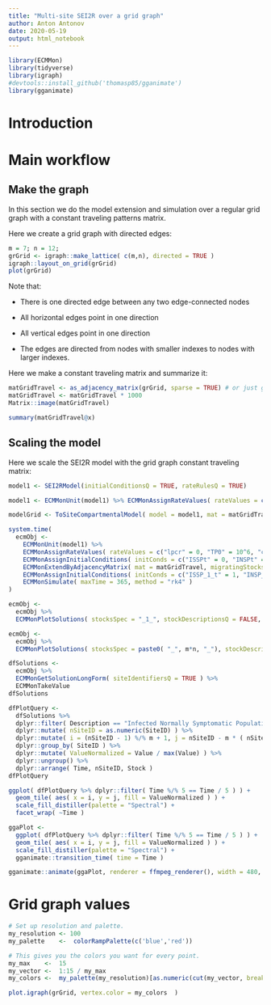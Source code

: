 ```yaml
---
title: "Multi-site SEI2R over a grid graph"
author: Anton Antonov
date: 2020-05-19
output: html_notebook
---
```


```r
library(ECMMon)
library(tidyverse)
library(igraph)
#devtools::install_github('thomasp85/gganimate')
library(gganimate)
```

# Introduction

# Main workflow

## Make the graph

In this section we do the model extension and simulation over a regular grid graph with a constant traveling patterns matrix.

Here we create a grid graph with directed edges:

```r
m = 7; n = 12;
grGrid <- igraph::make_lattice( c(m,n), directed = TRUE )
igraph::layout_on_grid(grGrid)
plot(grGrid)
```


Note that:

- There is one directed edge between any two edge-connected nodes

- All horizontal edges point in one direction

- All vertical edges point in one direction

- The edges are directed from nodes with smaller indexes to nodes with larger indexes.

Here we make a constant traveling matrix and summarize it:


```r
matGridTravel <- as_adjacency_matrix(grGrid, sparse = TRUE) # or just grGrid[]
matGridTravel <- matGridTravel * 1000
Matrix::image(matGridTravel)
```

```r
summary(matGridTravel@x)
```

## Scaling the model

Here we scale the SEI2R model with the grid graph constant traveling matrix:

```r
model1 <- SEI2RModel(initialConditionsQ = TRUE, rateRulesQ = TRUE)
```

```r
model1 <- ECMMonUnit(model1) %>% ECMMonAssignRateValues( rateValues = c( "contactRateISSP" = 0.5, "contactRateINSP" = 0.5 ) ) %>% ECMMonTakeSingleSiteModel
```

```r
modelGrid <- ToSiteCompartmentalModel( model = model1, mat = matGridTravel, migratingStocks = ("SPt") ) 
```


```r
system.time(
  ecmObj <- 
    ECMMonUnit(model1) %>% 
    ECMMonAssignRateValues( rateValues = c("lpcr" = 0, "TP0" = 10^6, "contactRateISSP" = 0.5, "contactRateINSP" = 0.5, "aip" = 26, "aincp" = 6 ) ) %>% 
    ECMMonAssignInitialConditions( initConds = c("ISSPt" = 0, "INSPt" = 0, "SPt" = 10^6-1 ) ) %>% 
    ECMMonExtendByAdjacencyMatrix( mat = matGridTravel, migratingStocks = c( "SPt", "EPt", "RPt" ) ) %>% 
    ECMMonAssignInitialConditions( initConds = c("ISSP_1_t" = 1, "INSP_1_t" = 0 ) ) %>% 
    ECMMonSimulate( maxTime = 365, method = "rk4" )
)
```

```r
ecmObj <- 
  ecmObj %>% 
  ECMMonPlotSolutions( stocksSpec = "_1_", stockDescriptionsQ = FALSE, separatePlotsQ = FALSE  )
```

```r
ecmObj <- 
  ecmObj %>% 
  ECMMonPlotSolutions( stocksSpec = paste0( "_", m*n, "_"), stockDescriptionsQ = FALSE, separatePlotsQ = FALSE  )
```

```r
dfSolutions <- 
  ecmObj %>% 
  ECMMonGetSolutionLongForm( siteIdentifiersQ = TRUE ) %>% 
  ECMMonTakeValue
dfSolutions
```

```r
dfPlotQuery <- 
  dfSolutions %>% 
  dplyr::filter( Description == "Infected Normally Symptomatic Population") %>% 
  dplyr::mutate( nSiteID = as.numeric(SiteID) ) %>% 
  dplyr::mutate( i = (nSiteID - 1) %/% m + 1, j = nSiteID - m * ( nSiteID - 1 ) %/% m ) %>% 
  dplyr::group_by( SiteID ) %>% 
  dplyr::mutate( ValueNormalized = Value / max(Value) ) %>% 
  dplyr::ungroup() %>% 
  dplyr::arrange( Time, nSiteID, Stock )
dfPlotQuery
```

```r
ggplot( dfPlotQuery %>% dplyr::filter( Time %/% 5 == Time / 5 ) ) +
  geom_tile( aes( x = i, y = j, fill = ValueNormalized ) ) +
  scale_fill_distiller(palette = "Spectral") +
  facet_wrap( ~Time )
```


```r
ggaPlot <- 
  ggplot( dfPlotQuery %>% dplyr::filter( Time %/% 5 == Time / 5 ) ) +
  geom_tile( aes( x = i, y = j, fill = ValueNormalized ) ) +
  scale_fill_distiller(palette = "Spectral") +
  gganimate::transition_time( time = Time )
```

```r
gganimate::animate(ggaPlot, renderer = ffmpeg_renderer(), width = 480, height = round( 480 * m / n ) )
```

# Grid graph values

```r
# Set up resolution and palette.
my_resolution <- 100
my_palette    <-  colorRampPalette(c('blue','red'))

# This gives you the colors you want for every point.
my_max    <-  15
my_vector <-  1:15 / my_max
my_colors <-  my_palette(my_resolution)[as.numeric(cut(my_vector, breaks=my_resolution))]
```

```r
plot.igraph(grGrid, vertex.color = my_colors  )
```

